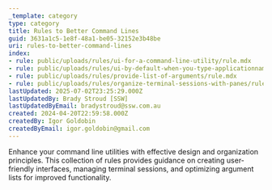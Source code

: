 ```yaml
---
_template: category
type: category
title: Rules to Better Command Lines
guid: 3631a1c5-1e8f-48a1-be05-32152e3b48be
uri: rules-to-better-command-lines
index:
- rule: public/uploads/rules/ui-for-a-command-line-utility/rule.mdx
- rule: public/uploads/rules/ui-by-default-when-you-type-applicationname-exe/rule.mdx
- rule: public/uploads/rules/provide-list-of-arguments/rule.mdx
- rule: public/uploads/rules/organize-terminal-sessions-with-panes/rule.mdx
lastUpdated: 2025-07-02T23:25:29.000Z
lastUpdatedBy: Brady Stroud [SSW]
lastUpdatedByEmail: bradystroud@ssw.com.au
created: 2024-04-20T22:59:58.000Z
createdBy: Igor Goldobin
createdByEmail: igor.goldobin@gmail.com
---
```


Enhance your command line utilities with effective design and organization principles. This collection of rules provides guidance on creating user-friendly interfaces, managing terminal sessions, and optimizing argument lists for improved functionality.
